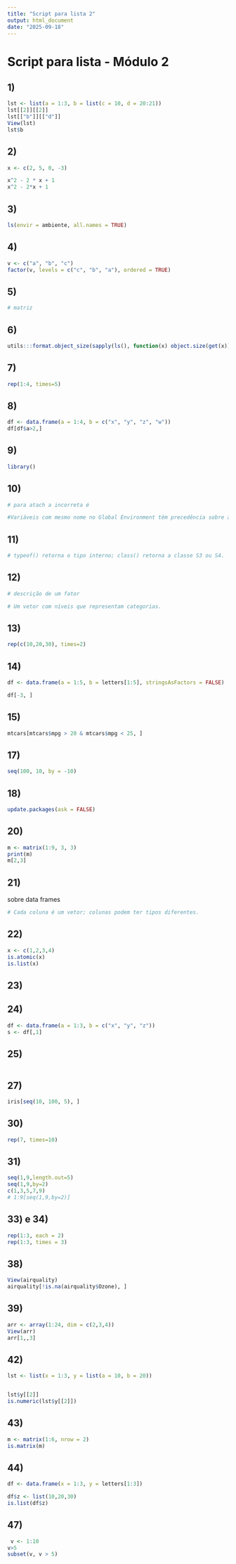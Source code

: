 ```yaml
---
title: "Script para lista 2"
output: html_document
date: "2025-09-18"
---
```


# Script para lista - Módulo 2

## 1) 

```r
lst <- list(a = 1:3, b = list(c = 10, d = 20:21))
lst[[2]][[2]]
lst[["b"]][["d"]]
View(lst)
lst$b
```

## 2)

```r
x <- c(2, 5, 0, -3)

x^2 - 2 * x + 1
x^2 - 2*x + 1


```

## 3)

```r
ls(envir = ambiente, all.names = TRUE)
```


## 4)

```r
v <- c("a", "b", "c")
factor(v, levels = c("c", "b", "a"), ordered = TRUE)
```

## 5)

```r
# matriz
```

## 6)

```r
utils:::format.object_size(sapply(ls(), function(x) object.size(get(x))))


```

## 7)

```r

rep(1:4, times=5)
```

## 8)

```r
df <- data.frame(a = 1:4, b = c("x", "y", "z", "w"))
df[df$a>2,]
```

## 9)

```r
library()
```

## 10)

```r
# para atach a incorreta é

#Variáveis com mesmo nome no Global Environment têm precedência sobre as do data frame anexado.
```

## 11)

```r
# typeof() retorna o tipo interno; class() retorna a classe S3 ou S4.
```

## 12)

```r
# descrição de um fator

# Um vetor com níveis que representam categorias.


```

## 13)

```r
rep(c(10,20,30), times=2)

```

## 14)

```r
df <- data.frame(a = 1:5, b = letters[1:5], stringsAsFactors = FALSE)

df[-3, ]


```

## 15)

```r
mtcars[mtcars$mpg > 20 & mtcars$mpg < 25, ]
```

## 17)

```r
seq(100, 10, by = -10)
```

## 18)

```r
update.packages(ask = FALSE)
```

## 20)

```r
m <- matrix(1:9, 3, 3)
print(m)
m[2,3]
```

## 21)
sobre data frames

```r
# Cada coluna é um vetor; colunas podem ter tipos diferentes.
```

## 22)

```r
x <- c(1,2,3,4)
is.atomic(x)
is.list(x)
```

## 23)



## 24)

```r
df <- data.frame(a = 1:3, b = c("x", "y", "z"))
s <- df[,1]

```

## 25) 

```r

```


## 27)

```r

iris[seq(10, 100, 5), ]
```

## 30)

```r
rep(7, times=10)


```

## 31) 

```r
seq(1,9,length.out=5)
seq(1,9,by=2)
c(1,3,5,7,9)
# 1:9[seq(1,9,by=2)]

```

## 33) e 34)

```r
rep(1:3, each = 2)
rep(1:3, times = 3)
```

## 38)

```r
View(airquality)
airquality[!is.na(airquality$Ozone), ]
```

## 39)

```r
arr <- array(1:24, dim = c(2,3,4))
View(arr)
arr[1,,3]

```

## 42) 

```r
lst <- list(x = 1:3, y = list(a = 10, b = 20))


lst$y[[2]]
is.numeric(lst$y[[2]])

```

## 43) 

```r
m <- matrix(1:6, nrow = 2)
is.matrix(m)
```

## 44)

```r
df <- data.frame(x = 1:3, y = letters[1:3])

df$z <- list(10,20,30)
is.list(df$z)

```

## 47)

```r
 v <- 1:10
v>5
subset(v, v > 5)
```

